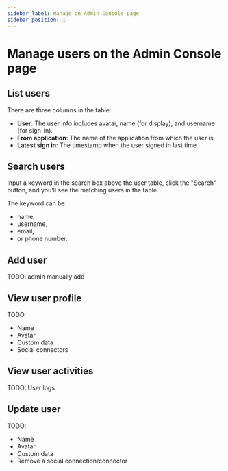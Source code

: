 ```yaml
---
sidebar_label: Manage on Admin Console page
sidebar_position: 1
---
```


# Manage users on the Admin Console page


## List users

<GotoUserManagement />

There are three columns in the table:

- **User**: The user info includes avatar, name (for display), and username (for sign-in).
- **From application**: The name of the application from which the user is.
- **Latest sign in**: The timestamp when the user signed in last time.

## Search users

<GotoUserManagement />

Input a keyword in the search box above the user table, click the "Search" button, and you'll see the matching users in the table.

The keyword can be:

- name,
- username,
- email,
- or phone number.

## Add user

TODO: admin manually add

## View user profile

TODO:

- Name
- Avatar
- Custom data
- Social connectors

## View user activities

TODO: User logs

## Update user

TODO:

- Name
- Avatar
- Custom data
- Remove a social connection/connector
